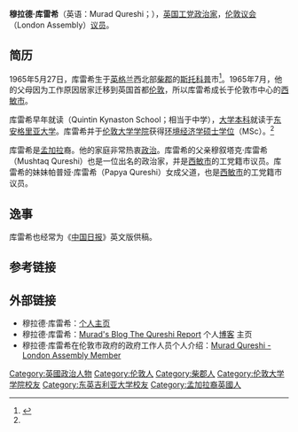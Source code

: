 '''穆拉德·库雷希'''（英语：Murad Qureshi；{{bd|1965年|5月27日|||catIdx=Q}}），[[英国|英国]][[工党_(英国)|工党]][[政治家|政治家]]，[[伦敦议会|伦敦议会]]（London Assembly）[[议员|议员]]。

==简历==

1965年5月27日，库雷希生于[[英格兰|英格兰]]西北部[[柴郡|柴郡]]的[[斯托克波特|斯托科普]]市<ref name="库雷希——伦敦的市政府">{{cite web |url=http://www.london.gov.uk/profile/murad-qureshi |title=Murad Qureshi － London Assembly Member |trans_title=穆拉德·库雷希——伦敦市议会议员 |publisher=伦敦市政府 |accessdate=2011年1月10日 |language=en |archive-date=2010年11月26日 |archive-url=https://web.archive.org/web/20101126112214/http://london.gov.uk/profile/murad-qureshi |dead-url=no }}</ref>。1965年7月，他的父母因为工作原因居家迁移到英国首都[[伦敦|伦敦]]，所以库雷希成长于伦敦市中心的[[西敏市|西敏市]]。

库雷希早年就读{{le|昆廷凱納斯頓學校|Quintin Kynaston School}}（Quintin Kynaston School；相当于中学），[[大学|大学]][[本科|本科]]就读于[[东安格里亚大学|东安格里亚大学]]。库雷希并于[[伦敦大学学院|伦敦大学学院]]获得[[环境经济学|环境经济学]][[硕士|硕士]][[学位|学位]]（MSc）。<ref name="库雷希——伦敦的市政府"/>

库雷希是[[孟加拉|孟加拉]]裔。他的家庭非常热衷[[政治|政治]]。库雷希的父亲穆叙塔克·库雷希（Mushtaq Qureshi）也是一位出名的政治家，并是[[西敏市|西敏市]]的工党籍市议员。库雷希的妹妹帕普娅·库雷希（Papya Qureshi）女成父道，也是[[西敏市|西敏市]]的工党籍市议员。

==逸事==

库雷希也经常为《[[中国日报|中国日报]]》英文版供稿。

==参考链接==
{{reflist}}

==外部链接==
* 穆拉德·库雷希：[http://www.muradqureshi.com/ 个人主页] {{Wayback|url=http://www.muradqureshi.com/ |date=20110203060214 }}{{en icon}}
* 穆拉德·库雷希：[http://blog.muradqureshi.com/ Murad's Blog The Qureshi Report] {{Wayback|url=http://blog.muradqureshi.com/ |date=20080905174142 }} 个人[[博客|博客]] 主页{{en icon}}
* 穆拉德·库雷希在伦敦市政府的政府工作人员个人介绍：[http://www.london.gov.uk/profile/murad-qureshi Murad Qureshi - London Assembly Member] {{Wayback|url=http://www.london.gov.uk/profile/murad-qureshi |date=20110604164737 }}{{en icon}}

{{DEFAULTSORT: Qureshi, Murad}}
[[Category:英國政治人物|Category:英國政治人物]]
[[Category:伦敦人|Category:伦敦人]]
[[Category:柴郡人|Category:柴郡人]]
[[Category:伦敦大学学院校友|Category:伦敦大学学院校友]]
[[Category:东英吉利亚大学校友|Category:东英吉利亚大学校友]]
[[Category:孟加拉裔英國人|Category:孟加拉裔英國人]]